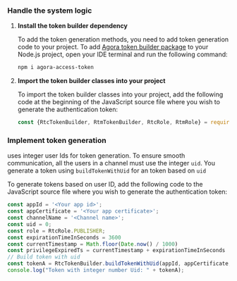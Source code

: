 <PlatformWrapper platform="web">
        
### Handle the system logic

1.  **Install the <Vg k="COMPANY" /> token builder dependency**

    To add the token generation methods, you need to add <Vg k="COMPANY" /> token generation code to your project. To add [Agora token builder package](https://github.com/AgoraIO/Tools/tree/master/DynamicKey/AgoraDynamicKey/nodejs) to your Node.js project, open your IDE terminal and run the following command:

    ``` bash
    npm i agora-access-token
    ```

2.  **Import the <Vg k="COMPANY" /> token builder classes into your project**

    To import the <Vg k="COMPANY" /> token builder classes into your project, add the following code at the beginning of the JavaScript source file where you wish to generate the authentication token:

    ``` javascript
    const {RtcTokenBuilder, RtmTokenBuilder, RtcRole, RtmRole} = require('agora-access-token')
    ```

### **Implement token generation**

<Vg k="AGORA_BACKEND" /> uses integer user Ids for token generation. To ensure smooth communication, all the users in a channel must use the integer `uid`. You generate a token using `buildTokenWithUid` for an <Vg k="VSDK" /> token based on `uid`

To generate tokens based on user ID, add the following code to the JavaScript source file where you wish to generate the authentication token:

``` javascript
const appId = '<Your app id>';
const appCertificate = '<Your app certificate>';
const channelName = '<Channel name>';
const uid = 0;
const role = RtcRole.PUBLISHER;
const expirationTimeInSeconds = 3600
const currentTimestamp = Math.floor(Date.now() / 1000)
const privilegeExpiredTs = currentTimestamp + expirationTimeInSeconds
// Build token with uid
const tokenA = RtcTokenBuilder.buildTokenWithUid(appId, appCertificate, channelName, uid, role, privilegeExpiredTs);
console.log("Token with integer number Uid: " + tokenA);

```
</PlatformWrapper>
